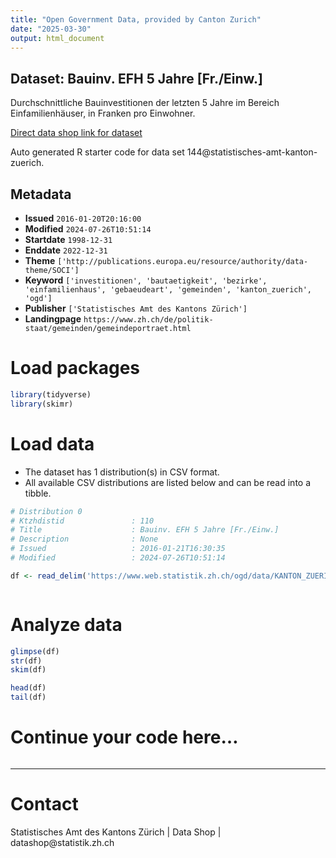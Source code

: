 ```yaml
---
title: "Open Government Data, provided by Canton Zurich"
date: "2025-03-30"
output: html_document
---
```


## Dataset: Bauinv. EFH 5 Jahre [Fr./Einw.]

Durchschnittliche Bauinvestitionen der letzten 5 Jahre im Bereich Einfamilienhäuser, in Franken pro Einwohner.

[Direct data shop link for dataset](https://www.zh.ch/de/politik-staat/statistik-daten/datenkatalog.html#/datasets/144@statistisches-amt-kanton-zuerich)

Auto generated R starter code for data set 144@statistisches-amt-kanton-zuerich.

## Metadata

- **Issued** `2016-01-20T20:16:00`
- **Modified** `2024-07-26T10:51:14`
- **Startdate** `1998-12-31`
- **Enddate** `2022-12-31`
- **Theme** `['http://publications.europa.eu/resource/authority/data-theme/SOCI']`
- **Keyword** `['investitionen', 'bautaetigkeit', 'bezirke', 'einfamilienhaus', 'gebaeudeart', 'gemeinden', 'kanton_zuerich', 'ogd']`
- **Publisher** `['Statistisches Amt des Kantons Zürich']`
- **Landingpage** `https://www.zh.ch/de/politik-staat/gemeinden/gemeindeportraet.html`


# Load packages

```r

library(tidyverse)
library(skimr)

```

# Load data

-   The dataset has 1 distribution(s) in CSV format.
-   All available CSV distributions are listed below and can be read into a tibble.

```r

# Distribution 0
# Ktzhdistid               : 110
# Title                    : Bauinv. EFH 5 Jahre [Fr./Einw.]
# Description              : None
# Issued                   : 2016-01-21T16:30:35
# Modified                 : 2024-07-26T10:51:14

df <- read_delim('https://www.web.statistik.zh.ch/ogd/data/KANTON_ZUERICH_172.csv')



```

# Analyze data

```r

glimpse(df)
str(df)
skim(df)

head(df)
tail(df)

```

# Continue your code here...

```r

```

------------------------------------------------------------------------

# Contact

Statistisches Amt des Kantons Zürich | Data Shop | datashop@statistik.zh.ch
